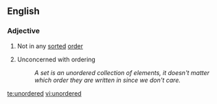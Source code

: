 ==English==

===Adjective===
{{en-adj|-}}

#Not in any [[sorted]] [[order]]
#{{mathematics}} Unconcerned with ordering
#:''A set is an unordered collection of elements, it doesn't matter which order they are written in since we don't care.''

[[te:unordered]]
[[vi:unordered]]